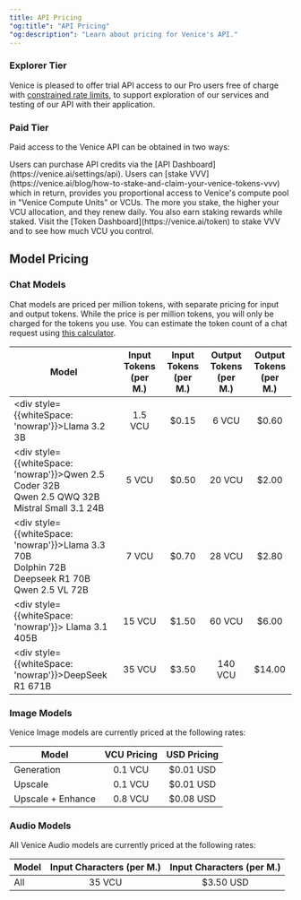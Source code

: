 ```yaml
---
title: API Pricing
"og:title": "API Pricing"
"og:description": "Learn about pricing for Venice's API."
---
```


### Explorer Tier

Venice is pleased to offer trial API access to our Pro users free of charge with [constrained rate limits](/api-reference/rate-limiting#explorer-tier-rate-limits), to support exploration of our services and testing of our API with their application.

### Paid Tier

Paid access to the Venice API can be obtained in two ways:

<Steps>
  <Step title="Purchased API Credits">
    Users can purchase API credits via the [API Dashboard](https://venice.ai/settings/api).
  </Step>

  <Step title="Stake VVV">
    Users can [stake VVV](https://venice.ai/blog/how-to-stake-and-claim-your-venice-tokens-vvv) which in return, provides you proportional access to
    Venice's compute pool in "Venice Compute Units" or VCUs. The more you stake, the higher your VCU allocation, and they renew daily. You also earn
    staking rewards while staked. Visit the [Token Dashboard](https://venice.ai/token) to stake VVV and to see how much VCU you control.
  </Step>
</Steps>


## Model Pricing

### Chat Models

Chat models are priced per million tokens, with separate pricing for input and output tokens. While the price is per million tokens, you will only be charged for the tokens you use.
You can estimate the token count of a chat request using [this calculator](https://quizgecko.com/tools/token-counter).

| Model                                                                                                                        | Input Tokens (per M.) | Input Tokens (per M.) | Output Tokens (per M.) | Output Tokens (per M.) |
| ---------------------------------------------------------------------------------------------------------------------------- | :-------------------: | :-------------------: | :--------------------: | :--------------------: |
| <div style={{whiteSpace: 'nowrap'}}>Llama 3.2 3B</div>                                                                       | 1.5 VCU               | $0.15                 | 6 VCU                  | $0.60                  |
| <div style={{whiteSpace: 'nowrap'}}>Qwen 2.5 Coder 32B<br />Qwen 2.5 QWQ 32B<br />Mistral Small 3.1 24B</div>                | 5 VCU                 | $0.50                 | 20 VCU                 | $2.00                  |
| <div style={{whiteSpace: 'nowrap'}}>Llama 3.3 70B<br />Dolphin 72B <br />Deepseek R1 70B<br /> Qwen 2.5 VL 72B</div>         | 7 VCU                 | $0.70                 | 28 VCU                 | $2.80                  |
| <div style={{whiteSpace: 'nowrap'}}> Llama 3.1 405B</div>                                                                    | 15 VCU                | $1.50                 | 60 VCU                 | $6.00                  |
| <div style={{whiteSpace: 'nowrap'}}>DeepSeek R1 671B</div>                                                                   | 35 VCU                | $3.50                 | 140 VCU                | $14.00                 |

### Image Models

Venice Image models are currently priced at the following rates:

| Model             | VCU Pricing           | USD Pricing           |
| ----------------- | :-------------------: | :-------------------: |
| Generation        | 0.1 VCU               | $0.01 USD             |
| Upscale           | 0.1 VCU               | $0.01 USD             |
| Upscale + Enhance | 0.8 VCU               | $0.08 USD             |

### Audio Models

All Venice Audio models are currently priced at the following rates:

| Model       | Input Characters (per M.) | Input Characters (per M.) |
| ----------- | :-----------------------: | :-----------------------: |
| All         | 35 VCU                    | $3.50 USD                 |
